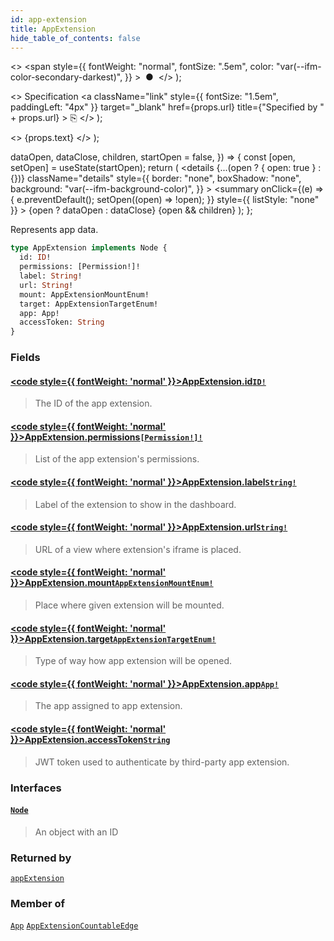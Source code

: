 ```yaml
---
id: app-extension
title: AppExtension
hide_table_of_contents: false
---
```


  <>
    <span
      style={{
        fontWeight: "normal",
        fontSize: ".5em",
        color: "var(--ifm-color-secondary-darkest)",
      }}
    >
      &nbsp;●&nbsp;
    </span>
  </>
);

  <>
    Specification
    <a
      className="link"
      style={{ fontSize: "1.5em", paddingLeft: "4px" }}
      target="\_blank"
      href={props.url}
      title={"Specified by " + props.url}
    >
      ⎘
    </a>
  </>
);

  <>
    <span className={props.class}>{props.text}</span>
  </>
);


  dataOpen,
  dataClose,
  children,
  startOpen = false,
}) => {
  const [open, setOpen] = useState(startOpen);
  return (
    <details
      {...(open ? { open: true } : {})}
      className="details"
      style={{
        border: "none",
        boxShadow: "none",
        background: "var(--ifm-background-color)",
      }}
    >
      <summary
        onClick={(e) => {
          e.preventDefault();
          setOpen((open) => !open);
        }}
        style={{ listStyle: "none" }}
      >
        {open ? dataOpen : dataClose}
      </summary>
      {open && children}
    </details>
  );
};

Represents app data.

```graphql
type AppExtension implements Node {
  id: ID!
  permissions: [Permission!]!
  label: String!
  url: String!
  mount: AppExtensionMountEnum!
  target: AppExtensionTargetEnum!
  app: App!
  accessToken: String
}
```

### Fields

#### [<code style={{ fontWeight: 'normal' }}>AppExtension.<b>id</b></code>](#)<Bullet />[`ID!`](../../../api-reference/miscellaneous/scalars/id) <Badge class="badge badge--secondary" text="non-null"/> <Badge class="badge badge--secondary" text="scalar"/>

> The ID of the app extension.

#### [<code style={{ fontWeight: 'normal' }}>AppExtension.<b>permissions</b></code>](#)<Bullet />[`[Permission!]!`](../../../api-reference/authentication/objects/permission) <Badge class="badge badge--secondary" text="non-null"/> <Badge class="badge badge--secondary" text="object"/>

> List of the app extension's permissions.

#### [<code style={{ fontWeight: 'normal' }}>AppExtension.<b>label</b></code>](#)<Bullet />[`String!`](../../../api-reference/miscellaneous/scalars/string) <Badge class="badge badge--secondary" text="non-null"/> <Badge class="badge badge--secondary" text="scalar"/>

> Label of the extension to show in the dashboard.

#### [<code style={{ fontWeight: 'normal' }}>AppExtension.<b>url</b></code>](#)<Bullet />[`String!`](../../../api-reference/miscellaneous/scalars/string) <Badge class="badge badge--secondary" text="non-null"/> <Badge class="badge badge--secondary" text="scalar"/>

> URL of a view where extension's iframe is placed.

#### [<code style={{ fontWeight: 'normal' }}>AppExtension.<b>mount</b></code>](#)<Bullet />[`AppExtensionMountEnum!`](../../../api-reference/apps/enums/app-extension-mount-enum) <Badge class="badge badge--secondary" text="non-null"/> <Badge class="badge badge--secondary" text="enum"/>

> Place where given extension will be mounted.

#### [<code style={{ fontWeight: 'normal' }}>AppExtension.<b>target</b></code>](#)<Bullet />[`AppExtensionTargetEnum!`](../../../api-reference/apps/enums/app-extension-target-enum) <Badge class="badge badge--secondary" text="non-null"/> <Badge class="badge badge--secondary" text="enum"/>

> Type of way how app extension will be opened.

#### [<code style={{ fontWeight: 'normal' }}>AppExtension.<b>app</b></code>](#)<Bullet />[`App!`](../../../api-reference/apps/objects/app) <Badge class="badge badge--secondary" text="non-null"/> <Badge class="badge badge--secondary" text="object"/>

> The app assigned to app extension.

#### [<code style={{ fontWeight: 'normal' }}>AppExtension.<b>accessToken</b></code>](#)<Bullet />[`String`](../../../api-reference/miscellaneous/scalars/string) <Badge class="badge badge--secondary" text="scalar"/>

> JWT token used to authenticate by third-party app extension.

### Interfaces

#### [`Node`](../../../api-reference/miscellaneous/interfaces/node) <Badge class="badge badge--secondary" text="interface"/>

> An object with an ID

### Returned by

[`appExtension`](../../../api-reference/apps/queries/app-extension) <Badge class="badge badge--secondary" text="query"/>

### Member of

[`App`](../../../api-reference/apps/objects/app) <Badge class="badge badge--secondary" text="object"/><Bullet />[`AppExtensionCountableEdge`](../../../api-reference/apps/objects/app-extension-countable-edge) <Badge class="badge badge--secondary" text="object"/>
